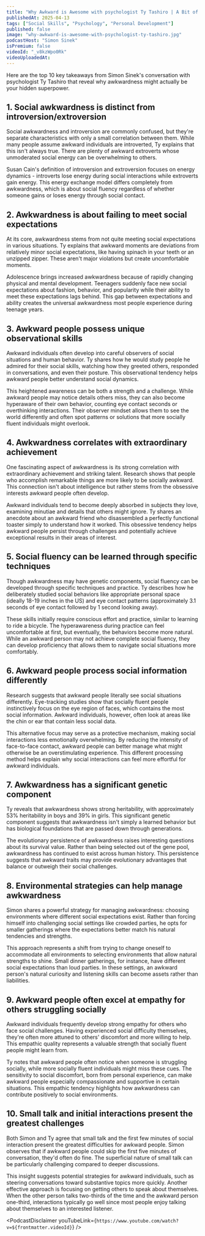 ```yaml
---
title: "Why Awkward is Awesome with psychologist Ty Tashiro | A Bit of Optimism Podcast"
publishedAt: 2025-04-13
tags: ["Social Skills", "Psychology", "Personal Development"]
published: false
image: "why-awkward-is-awesome-with-psychologist-ty-tashiro.jpg"
podcastHost: "Simon Sinek"
isPremium: false
videoId: "_v8kzWpo0Rk"
videoUploadedAt:
---
```



<PodcastSummaryPageLayout frontmatter={frontmatter}>

Here are the top 10 key takeaways from Simon Sinek's conversation with psychologist Ty Tashiro that reveal why awkwardness might actually be your hidden superpower.

## 1. Social awkwardness is distinct from introversion/extroversion

Social awkwardness and introversion are commonly confused, but they're separate characteristics with only a small correlation between them. While many people assume awkward individuals are introverted, Ty explains that this isn't always true. There are plenty of awkward extroverts whose unmoderated social energy can be overwhelming to others.

Susan Cain's definition of introversion and extroversion focuses on energy dynamics - introverts lose energy during social interactions while extroverts gain energy. This energy exchange model differs completely from awkwardness, which is about social fluency regardless of whether someone gains or loses energy through social contact.

## 2. Awkwardness is about failing to meet social expectations

At its core, awkwardness stems from not quite meeting social expectations in various situations. Ty explains that awkward moments are deviations from relatively minor social expectations, like having spinach in your teeth or an unzipped zipper. These aren't major violations but create uncomfortable moments.

Adolescence brings increased awkwardness because of rapidly changing physical and mental development. Teenagers suddenly face new social expectations about fashion, behavior, and popularity while their ability to meet these expectations lags behind. This gap between expectations and ability creates the universal awkwardness most people experience during teenage years.

## 3. Awkward people possess unique observational skills

Awkward individuals often develop into careful observers of social situations and human behavior. Ty shares how he would study people he admired for their social skills, watching how they greeted others, responded in conversations, and even their posture. This observational tendency helps awkward people better understand social dynamics.

This heightened awareness can be both a strength and a challenge. While awkward people may notice details others miss, they can also become hyperaware of their own behavior, counting eye contact seconds or overthinking interactions. Their observer mindset allows them to see the world differently and often spot patterns or solutions that more socially fluent individuals might overlook.

## 4. Awkwardness correlates with extraordinary achievement

One fascinating aspect of awkwardness is its strong correlation with extraordinary achievement and striking talent. Research shows that people who accomplish remarkable things are more likely to be socially awkward. This connection isn't about intelligence but rather stems from the obsessive interests awkward people often develop.

Awkward individuals tend to become deeply absorbed in subjects they love, examining minutiae and details that others might ignore. Ty shares an anecdote about an awkward friend who disassembled a perfectly functional toaster simply to understand how it worked. This obsessive tendency helps awkward people persist through challenges and potentially achieve exceptional results in their areas of interest.

## 5. Social fluency can be learned through specific techniques

Though awkwardness may have genetic components, social fluency can be developed through specific techniques and practice. Ty describes how he deliberately studied social behaviors like appropriate personal space (ideally 18-19 inches in the US) and eye contact patterns (approximately 3.1 seconds of eye contact followed by 1 second looking away).

These skills initially require conscious effort and practice, similar to learning to ride a bicycle. The hyperawareness during practice can feel uncomfortable at first, but eventually, the behaviors become more natural. While an awkward person may not achieve complete social fluency, they can develop proficiency that allows them to navigate social situations more comfortably.

## 6. Awkward people process social information differently

Research suggests that awkward people literally see social situations differently. Eye-tracking studies show that socially fluent people instinctively focus on the eye region of faces, which contains the most social information. Awkward individuals, however, often look at areas like the chin or ear that contain less social data.

This alternative focus may serve as a protective mechanism, making social interactions less emotionally overwhelming. By reducing the intensity of face-to-face contact, awkward people can better manage what might otherwise be an overstimulating experience. This different processing method helps explain why social interactions can feel more effortful for awkward individuals.

## 7. Awkwardness has a significant genetic component

Ty reveals that awkwardness shows strong heritability, with approximately 53% heritability in boys and 39% in girls. This significant genetic component suggests that awkwardness isn't simply a learned behavior but has biological foundations that are passed down through generations.

The evolutionary persistence of awkwardness raises interesting questions about its survival value. Rather than being selected out of the gene pool, awkwardness has continued to exist across human history. This persistence suggests that awkward traits may provide evolutionary advantages that balance or outweigh their social challenges.

## 8. Environmental strategies can help manage awkwardness

Simon shares a powerful strategy for managing awkwardness: choosing environments where different social expectations exist. Rather than forcing himself into challenging social settings like crowded parties, he opts for smaller gatherings where the expectations better match his natural tendencies and strengths.

This approach represents a shift from trying to change oneself to accommodate all environments to selecting environments that allow natural strengths to shine. Small dinner gatherings, for instance, have different social expectations than loud parties. In these settings, an awkward person's natural curiosity and listening skills can become assets rather than liabilities.

## 9. Awkward people often excel at empathy for others struggling socially

Awkward individuals frequently develop strong empathy for others who face social challenges. Having experienced social difficulty themselves, they're often more attuned to others' discomfort and more willing to help. This empathic quality represents a valuable strength that socially fluent people might learn from.

Ty notes that awkward people often notice when someone is struggling socially, while more socially fluent individuals might miss these cues. The sensitivity to social discomfort, born from personal experience, can make awkward people especially compassionate and supportive in certain situations. This empathic tendency highlights how awkwardness can contribute positively to social environments.

## 10. Small talk and initial interactions present the greatest challenges

Both Simon and Ty agree that small talk and the first few minutes of social interaction present the greatest difficulties for awkward people. Simon observes that if awkward people could skip the first five minutes of conversation, they'd often do fine. The superficial nature of small talk can be particularly challenging compared to deeper discussions.

This insight suggests potential strategies for awkward individuals, such as steering conversations toward substantive topics more quickly. Another effective approach is focusing on getting others to speak about themselves. When the other person talks two-thirds of the time and the awkward person one-third, interactions typically go well since most people enjoy talking about themselves to an interested listener.

<PodcastDisclaimer
  youTubeLink={`https://www.youtube.com/watch?v=${frontmatter.videoId}`}
/>

</PodcastSummaryPageLayout>
